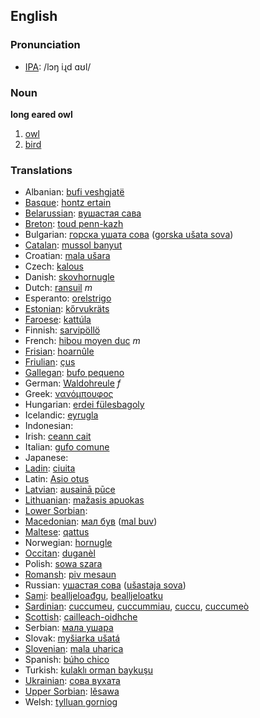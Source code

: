 ==English==

===Pronunciation===
*[[w:IPA|IPA]]: /lɔŋ iɻd ɑʊl/

===Noun===
'''long eared owl'''

#[[owl]] 
#[[bird]]

===Translations===

*Albanian: [[bufi veshgjatë]]
*[[Basque]]: [[hontz ertain]]
*[[Belarussian]]: [[вушастая сава]]
*[[Breton]]: [[toud penn-kazh]]
*Bulgarian: [[горска ушата сова]] ([[gorska ušata sova]])
*[[Catalan]]: [[mussol banyut]]
*Croatian: [[mala ušara]]
*Czech: [[kalous]]
*Danish: [[skovhornugle]]
*Dutch: [[ransuil]] ''m''
*Esperanto: [[orelstrigo]]
*[[Estonian]]: [[kőrvukräts]]
*[[Faroese]]: [[kattúla]]
*Finnish: [[sarvipöllö]]
*French: [[hibou moyen duc]] ''m''
*[[Frisian]]: [[hoarnûle]]
*[[Friulian]]: [[çus]]
*[[Gallegan]]: [[bufo pequeno]]
*German: [[Waldohreule]] ''f''
*Greek: [[νανόμπουφος]] '' ''
*Hungarian: [[erdei fülesbagoly]]
*Icelandic: [[eyrugla]]
*Indonesian: [[]]
*Irish: [[ceann cait]]
*Italian: [[gufo comune]] '' ''
*Japanese: [[]]
*[[Ladin]]: [[ciuita]]
*Latin: [[Asio otus]] '' ''
*[[Latvian]]: [[ausainā pūce]]
*[[Lithuanian]]: [[mažasis apuokas]]
*[[Lower Sorbian]]: 
*[[Macedonian]]: [[мал був]] ([[mal buv]])
*[[Maltese]]: [[qattus]]
*Norwegian: [[hornugle]]
*[[Occitan]]: [[duganèl]]
*Polish: [[sowa szara]] '' ''
*[[Romansh]]: [[piv mesaun]]
*Russian: [[ушастая сова]] ([[ušastaja sova]]) '' ''
*[[Sami]]: [[bealljeloađgu]], [[bealljeloatku]]
*[[Sardinian]]: [[cuccumeu]], [[cuccummiau]], [[cuccu]], [[cuccumeò]]
*[[Scottish]]: [[cailleach-oidhche]]
*Serbian: [[мала ушара]]
*Slovak: [[myšiarka ušatá]]
*[[Slovenian]]: [[mala uharica]]
*Spanish: [[búho chico]] '' ''
*Turkish: [[kulaklı orman baykuşu]]
*[[Ukrainian]]: [[сова вухата]]
*[[Upper Sorbian]]: [[lěsawa]]
*Welsh: [[tylluan gorniog]]